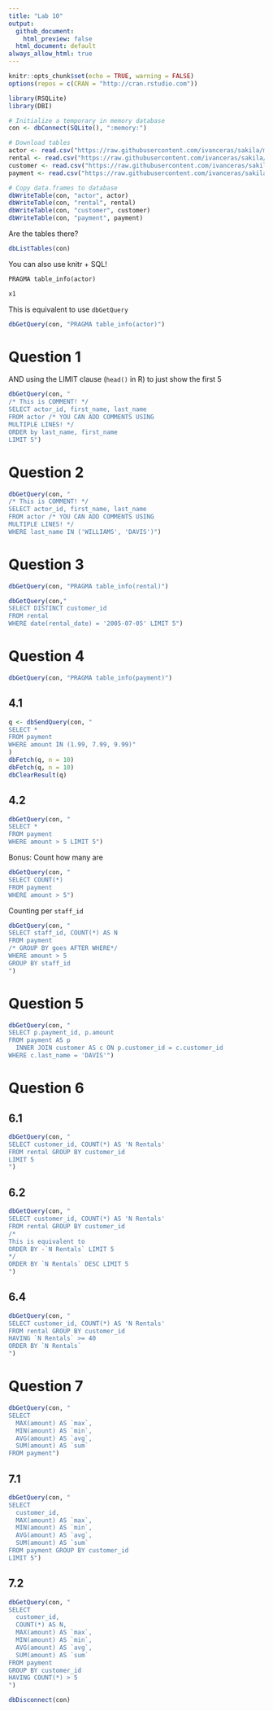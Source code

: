 ```yaml
---
title: "Lab 10"
output:
  github_document:
    html_preview: false
  html_document: default
always_allow_html: true
---
```


```r
knitr::opts_chunk$set(echo = TRUE, warning = FALSE)
options(repos = c(CRAN = "http://cran.rstudio.com"))
```

```r
library(RSQLite)
library(DBI)

# Initialize a temporary in memory database
con <- dbConnect(SQLite(), ":memory:")

# Download tables
actor <- read.csv("https://raw.githubusercontent.com/ivanceras/sakila/master/csv-sakila-db/actor.csv")
rental <- read.csv("https://raw.githubusercontent.com/ivanceras/sakila/master/csv-sakila-db/rental.csv")
customer <- read.csv("https://raw.githubusercontent.com/ivanceras/sakila/master/csv-sakila-db/customer.csv")
payment <- read.csv("https://raw.githubusercontent.com/ivanceras/sakila/master/csv-sakila-db/payment_p2007_01.csv")

# Copy data.frames to database
dbWriteTable(con, "actor", actor)
dbWriteTable(con, "rental", rental)
dbWriteTable(con, "customer", customer)
dbWriteTable(con, "payment", payment)
```

Are the tables there?

```r
dbListTables(con)
```

You can also use knitr + SQL!

```sql
PRAGMA table_info(actor)
```

```r
x1
```

This is equivalent to use `dbGetQuery`

```r
dbGetQuery(con, "PRAGMA table_info(actor)")
```


# Question 1

AND using the LIMIT clause (`head()` in R) to just show the first 5 

```r
dbGetQuery(con, "
/* This is COMMENT! */
SELECT actor_id, first_name, last_name
FROM actor /* YOU CAN ADD COMMENTS USING
MULTIPLE LINES! */
ORDER by last_name, first_name 
LIMIT 5")
```

# Question 2

```r
dbGetQuery(con, "
/* This is COMMENT! */
SELECT actor_id, first_name, last_name
FROM actor /* YOU CAN ADD COMMENTS USING
MULTIPLE LINES! */
WHERE last_name IN ('WILLIAMS', 'DAVIS')")
```

# Question 3

```r
dbGetQuery(con, "PRAGMA table_info(rental)")
```

```r
dbGetQuery(con," 
SELECT DISTINCT customer_id 
FROM rental
WHERE date(rental_date) = '2005-07-05' LIMIT 5")

```

# Question 4

```r
dbGetQuery(con, "PRAGMA table_info(payment)")
```

## 4.1


```r
q <- dbSendQuery(con, "
SELECT *
FROM payment
WHERE amount IN (1.99, 7.99, 9.99)"
)
dbFetch(q, n = 10)
dbFetch(q, n = 10)
dbClearResult(q)
```

## 4.2

```r
dbGetQuery(con, "
SELECT *
FROM payment
WHERE amount > 5 LIMIT 5")
```

Bonus: Count how many are

```r
dbGetQuery(con, "
SELECT COUNT(*)
FROM payment
WHERE amount > 5")
```

Counting per `staff_id`

```r
dbGetQuery(con, "
SELECT staff_id, COUNT(*) AS N
FROM payment
/* GROUP BY goes AFTER WHERE*/
WHERE amount > 5
GROUP BY staff_id
")
```

# Question 5

```r
dbGetQuery(con, "
SELECT p.payment_id, p.amount
FROM payment AS p
  INNER JOIN customer AS c ON p.customer_id = c.customer_id
WHERE c.last_name = 'DAVIS'")
```

# Question 6

## 6.1

```r
dbGetQuery(con, "
SELECT customer_id, COUNT(*) AS 'N Rentals'
FROM rental GROUP BY customer_id
LIMIT 5
")
```

## 6.2

```r
dbGetQuery(con, "
SELECT customer_id, COUNT(*) AS 'N Rentals'
FROM rental GROUP BY customer_id
/*
This is equivalent to
ORDER BY -`N Rentals` LIMIT 5
*/
ORDER BY `N Rentals` DESC LIMIT 5
")
```

## 6.4

```r
dbGetQuery(con, "
SELECT customer_id, COUNT(*) AS 'N Rentals'
FROM rental GROUP BY customer_id
HAVING `N Rentals` >= 40
ORDER BY `N Rentals` 
")
```

# Question 7

```r
dbGetQuery(con, "
SELECT 
  MAX(amount) AS `max`,
  MIN(amount) AS `min`,
  AVG(amount) AS `avg`,
  SUM(amount) AS `sum`
FROM payment")
```


## 7.1

```r
dbGetQuery(con, "
SELECT 
  customer_id,
  MAX(amount) AS `max`,
  MIN(amount) AS `min`,
  AVG(amount) AS `avg`,
  SUM(amount) AS `sum`
FROM payment GROUP BY customer_id
LIMIT 5")
```

## 7.2

```r
dbGetQuery(con, "
SELECT 
  customer_id,
  COUNT(*) AS N,
  MAX(amount) AS `max`,
  MIN(amount) AS `min`,
  AVG(amount) AS `avg`,
  SUM(amount) AS `sum`
FROM payment
GROUP BY customer_id
HAVING COUNT(*) > 5
")
```

```r
dbDisconnect(con)
```

